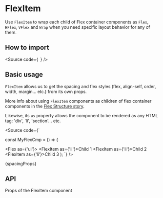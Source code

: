 

<Meta of={Stories} />

# FlexItem

Use `FlexItem` to wrap each child of Flex container components as `Flex`, `HFlex`,
`VFlex` and `Wrap` when you need specific layout behavior for any of them.

## How to import

<Source
  code={`
`}
/>

## Basic usage

<Canvas of={Stories.Base} />

`FlexItem` allows us to get the spacing and flex styles (flex, align-self, order, width, margin... etc.)
from its own props.

<Canvas of={FlexStories.FlexAndFlexItems} />

More info about using `FlexItem` components as children of flex container
components in the [Flex Structure story](?path=/docs/public-atoms-flex-docs--page#structure).

Likewise, its `as` property allows the component to be rendered as any HTML tag:
'div', 'li', 'section'... etc.

<Source
  code={`

const MyFlexCmp = () => (

<Flex as={'ul'}>
  <FlexItem as={'li'}>Child 1</FlexItem>
  <FlexItem as={'li'}>Child 2</FlexItem>
  <FlexItem as={'li'}>Child 3</FlexItem>
</Flex>
); `} />

<Markdown>{spacingProps}</Markdown>

## API

Props of the FlexItem component

<ArgTypes of={Stories} />
